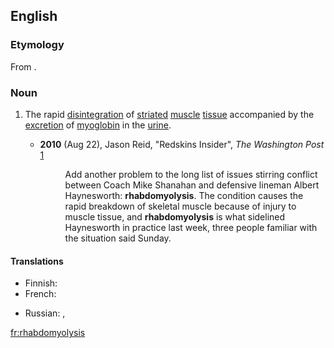 ==English==
{{wikipedia}}
===Etymology===
From {{prefix|rhabdo|myolysis}}.

===Noun===
{{en-noun|rhabdomyolyses}}

#{{medicine}} The rapid [[disintegration]] of [[striated]] [[muscle]] [[tissue]] accompanied by the [[excretion]] of [[myoglobin]] in the [[urine]].
#* '''2010''' (Aug 22), Jason Reid, "Redskins Insider", ''The Washington Post'' [http://voices.washingtonpost.com/redskinsinsider/albert-haynesworth/rhabdomyolysis-sidelined-hayne.html]
#*: Add another problem to the long list of issues stirring conflict between Coach Mike Shanahan and defensive lineman Albert Haynesworth: '''rhabdomyolysis'''. The condition causes the rapid breakdown of skeletal muscle because of injury to muscle tissue, and '''rhabdomyolysis''' is what sidelined Haynesworth in practice last week, three people familiar with the situation said Sunday.


====Translations====
{{trans-top|medicine: a syndrome}}
* Finnish: {{t|fi|rabdomyolyysi}}
* French: {{t|fr|rhabdomyolyse}}
{{trans-mid}}
* Russian: {{t|ru|рабдомиолиз}}, {{t|ru|острый некроз скелетных мышц|sc=Cyrl}}
{{trans-bottom}}

[[fr:rhabdomyolysis]]